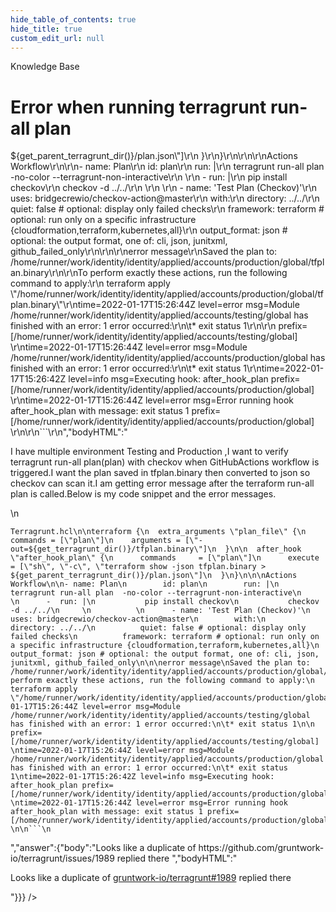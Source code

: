 ```yaml
---
hide_table_of_contents: true
hide_title: true
custom_edit_url: null
---
```



<head>
  <link rel="canonical" href="https://github.com/gruntwork-io/knowledge-base/discussions/146" />
</head>

<CenterLayout>
<span className="searchCategory">Knowledge Base</span>
<h1>Error when running terragrunt run-all plan</h1>
<GitHub discussion={{"id":"D_kwDOF8slf84AOiob","number":146,"author":{"login":"drey0143143"},"title":"Error when running terragrunt run-all plan","body":"I have multiple environment Testing and Production ,I want to verify terragrunt run-all plan(plan) with checkov when GitHubActions workflow is triggered.I want the plan saved in tfplan.binary then converted to json so checkov can scan it.I am getting error message after the terraform run-all plan is called.Below is my code snippet and the error messages.\r\n~~~\r\nTerragrunt.hcl\r\n\r\nterraform {\r\n  extra_arguments \"plan_file\" {\r\n    commands = [\"plan\"]\r\n    arguments = [\"-out=${get_terragrunt_dir()}/tfplan.binary\"]\r\n  }\r\n\r\n  after_hook \"after_hook_plan\" {\r\n      commands     = [\"plan\"]\r\n      execute      = [\"sh\", \"-c\", \"terraform show -json tfplan.binary > ${get_parent_terragrunt_dir()}/plan.json\"]\r\n  }\r\n}\r\n\r\n\r\nActions Workflow\r\n\r\n- name: Plan\r\n        id: plan\r\n        run: |\r\n          terragrunt run-all plan  -no-color --terragrunt-non-interactive\r\n          \r\n      -  run: |\r\n           pip install checkov\r\n           checkov -d ../../\r\n     \r\n          \r\n      - name: 'Test Plan (Checkov)'\r\n        uses: bridgecrewio/checkov-action@master\r\n        with:\r\n          directory: ../../\r\n          quiet: false # optional: display only failed checks\r\n          framework: terraform # optional: run only on a specific infrastructure {cloudformation,terraform,kubernetes,all}\r\n          output_format: json # optional: the output format, one of: cli, json, junitxml, github_failed_only\r\n\r\n\r\nerror message\r\nSaved the plan to: /home/runner/work/identity/identity/applied/accounts/production/global/tfplan.binary\r\n\r\nTo perform exactly these actions, run the following command to apply:\r\n    terraform apply \"/home/runner/work/identity/identity/applied/accounts/production/global/tfplan.binary\"\r\ntime=2022-01-17T15:26:44Z level=error msg=Module /home/runner/work/identity/identity/applied/accounts/testing/global has finished with an error: 1 error occurred:\r\n\t* exit status 1\r\n\r\n prefix=[/home/runner/work/identity/identity/applied/accounts/testing/global] \r\ntime=2022-01-17T15:26:44Z level=error msg=Module /home/runner/work/identity/identity/applied/accounts/production/global has finished with an error: 1 error occurred:\r\n\t* exit status 1\r\ntime=2022-01-17T15:26:42Z level=info msg=Executing hook: after_hook_plan prefix=[/home/runner/work/identity/identity/applied/accounts/production/global] \r\ntime=2022-01-17T15:26:44Z level=error msg=Error running hook after_hook_plan with message: exit status 1 prefix=[/home/runner/work/identity/identity/applied/accounts/production/global] \r\n\r\n```\r\n","bodyHTML":"<p dir=\"auto\">I have multiple environment Testing and Production ,I want to verify terragrunt run-all plan(plan) with checkov when GitHubActions workflow is triggered.I want the plan saved in tfplan.binary then converted to json so checkov can scan it.I am getting error message after the terraform run-all plan is called.Below is my code snippet and the error messages.</p>\n<div class=\"snippet-clipboard-content notranslate position-relative overflow-auto\" data-snippet-clipboard-copy-content=\"Terragrunt.hcl\n\nterraform {\n  extra_arguments &quot;plan_file&quot; {\n    commands = [&quot;plan&quot;]\n    arguments = [&quot;-out=${get_terragrunt_dir()}/tfplan.binary&quot;]\n  }\n\n  after_hook &quot;after_hook_plan&quot; {\n      commands     = [&quot;plan&quot;]\n      execute      = [&quot;sh&quot;, &quot;-c&quot;, &quot;terraform show -json tfplan.binary &gt; ${get_parent_terragrunt_dir()}/plan.json&quot;]\n  }\n}\n\n\nActions Workflow\n\n- name: Plan\n        id: plan\n        run: |\n          terragrunt run-all plan  -no-color --terragrunt-non-interactive\n          \n      -  run: |\n           pip install checkov\n           checkov -d ../../\n     \n          \n      - name: 'Test Plan (Checkov)'\n        uses: bridgecrewio/checkov-action@master\n        with:\n          directory: ../../\n          quiet: false # optional: display only failed checks\n          framework: terraform # optional: run only on a specific infrastructure {cloudformation,terraform,kubernetes,all}\n          output_format: json # optional: the output format, one of: cli, json, junitxml, github_failed_only\n\n\nerror message\nSaved the plan to: /home/runner/work/identity/identity/applied/accounts/production/global/tfplan.binary\n\nTo perform exactly these actions, run the following command to apply:\n    terraform apply &quot;/home/runner/work/identity/identity/applied/accounts/production/global/tfplan.binary&quot;\ntime=2022-01-17T15:26:44Z level=error msg=Module /home/runner/work/identity/identity/applied/accounts/testing/global has finished with an error: 1 error occurred:\n\t* exit status 1\n\n prefix=[/home/runner/work/identity/identity/applied/accounts/testing/global] \ntime=2022-01-17T15:26:44Z level=error msg=Module /home/runner/work/identity/identity/applied/accounts/production/global has finished with an error: 1 error occurred:\n\t* exit status 1\ntime=2022-01-17T15:26:42Z level=info msg=Executing hook: after_hook_plan prefix=[/home/runner/work/identity/identity/applied/accounts/production/global] \ntime=2022-01-17T15:26:44Z level=error msg=Error running hook after_hook_plan with message: exit status 1 prefix=[/home/runner/work/identity/identity/applied/accounts/production/global] \n\n```\"><pre class=\"notranslate\"><code class=\"notranslate\">Terragrunt.hcl\n\nterraform {\n  extra_arguments \"plan_file\" {\n    commands = [\"plan\"]\n    arguments = [\"-out=${get_terragrunt_dir()}/tfplan.binary\"]\n  }\n\n  after_hook \"after_hook_plan\" {\n      commands     = [\"plan\"]\n      execute      = [\"sh\", \"-c\", \"terraform show -json tfplan.binary &gt; ${get_parent_terragrunt_dir()}/plan.json\"]\n  }\n}\n\n\nActions Workflow\n\n- name: Plan\n        id: plan\n        run: |\n          terragrunt run-all plan  -no-color --terragrunt-non-interactive\n          \n      -  run: |\n           pip install checkov\n           checkov -d ../../\n     \n          \n      - name: 'Test Plan (Checkov)'\n        uses: bridgecrewio/checkov-action@master\n        with:\n          directory: ../../\n          quiet: false # optional: display only failed checks\n          framework: terraform # optional: run only on a specific infrastructure {cloudformation,terraform,kubernetes,all}\n          output_format: json # optional: the output format, one of: cli, json, junitxml, github_failed_only\n\n\nerror message\nSaved the plan to: /home/runner/work/identity/identity/applied/accounts/production/global/tfplan.binary\n\nTo perform exactly these actions, run the following command to apply:\n    terraform apply \"/home/runner/work/identity/identity/applied/accounts/production/global/tfplan.binary\"\ntime=2022-01-17T15:26:44Z level=error msg=Module /home/runner/work/identity/identity/applied/accounts/testing/global has finished with an error: 1 error occurred:\n\t* exit status 1\n\n prefix=[/home/runner/work/identity/identity/applied/accounts/testing/global] \ntime=2022-01-17T15:26:44Z level=error msg=Module /home/runner/work/identity/identity/applied/accounts/production/global has finished with an error: 1 error occurred:\n\t* exit status 1\ntime=2022-01-17T15:26:42Z level=info msg=Executing hook: after_hook_plan prefix=[/home/runner/work/identity/identity/applied/accounts/production/global] \ntime=2022-01-17T15:26:44Z level=error msg=Error running hook after_hook_plan with message: exit status 1 prefix=[/home/runner/work/identity/identity/applied/accounts/production/global] \n\n```\n</code></pre></div>","answer":{"body":"Looks like a duplicate of https://github.com/gruntwork-io/terragrunt/issues/1989 replied there ","bodyHTML":"<p dir=\"auto\">Looks like a duplicate of <a class=\"issue-link js-issue-link\" data-error-text=\"Failed to load title\" data-id=\"1108709618\" data-permission-text=\"Title is private\" data-url=\"https://github.com/gruntwork-io/terragrunt/issues/1989\" data-hovercard-type=\"issue\" data-hovercard-url=\"/gruntwork-io/terragrunt/issues/1989/hovercard\" href=\"https://github.com/gruntwork-io/terragrunt/issues/1989\">gruntwork-io/terragrunt#1989</a> replied there</p>"}}} />

</CenterLayout>
  

<!-- ##DOCS-SOURCER-START
{
  "sourcePlugin": "github-discussions",
  "hash": "8105632fd40cf3a1bc829116a097a336"
}
##DOCS-SOURCER-END -->
